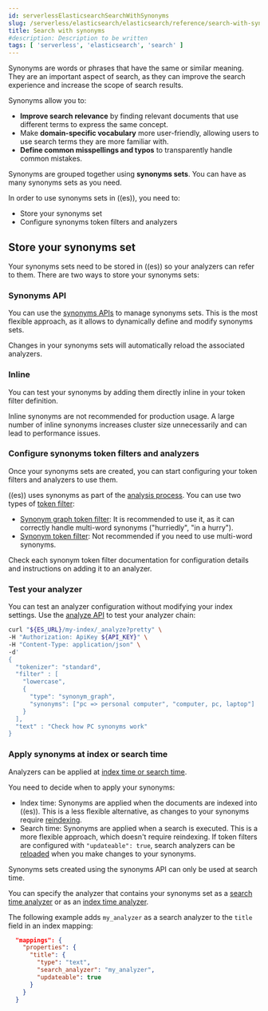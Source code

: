 ```yaml
---
id: serverlessElasticsearchSearchWithSynonyms
slug: /serverless/elasticsearch/elasticsearch/reference/search-with-synonyms
title: Search with synonyms
#description: Description to be written
tags: [ 'serverless', 'elasticsearch', 'search' ]
---
```


<DocBadge template="technical preview" />

Synonyms are words or phrases that have the same or similar meaning.
They are an important aspect of search, as they can improve the search experience and increase the scope of search results.

Synonyms allow you to:

* **Improve search relevance** by finding relevant documents that use different terms to express the same concept.
* Make **domain-specific vocabulary** more user-friendly, allowing users to use search terms they are more familiar with.
* **Define common misspellings and typos** to transparently handle common mistakes.

Synonyms are grouped together using **synonyms sets**.
You can have as many synonyms sets as you need.

In order to use synonyms sets in ((es)), you need to:

* Store your synonyms set
* Configure synonyms token filters and analyzers

## Store your synonyms set

Your synonyms sets need to be stored in ((es)) so your analyzers can refer to them.
There are two ways to store your synonyms sets:

### Synonyms API

You can use the [synonyms APIs](((ref))/synonyms-apis.html) to manage synonyms sets.
This is the most flexible approach, as it allows to dynamically define and modify synonyms sets.

Changes in your synonyms sets will automatically reload the associated analyzers.

### Inline

You can test your synonyms by adding them directly inline in your token filter definition.

<DocCallOut title="Warning" color="warning">

Inline synonyms are not recommended for production usage.
A large number of inline synonyms increases cluster size unnecessarily and can lead to performance issues.

</DocCallOut>

<div id="synonyms-synonym-token-filters"></div>

### Configure synonyms token filters and analyzers

Once your synonyms sets are created, you can start configuring your token filters and analyzers to use them.

((es)) uses synonyms as part of the [analysis process](((ref))/analysis-overview.html).
You can use two types of [token filter](((ref))/analysis-tokenfilters.html):

* [Synonym graph token filter](((ref))/analysis-synonym-graph-tokenfilter.html): It is recommended to use it, as it can correctly handle multi-word synonyms ("hurriedly", "in a hurry").
* [Synonym token filter](((ref))/analysis-synonym-tokenfilter.html): Not recommended if you need to use multi-word synonyms.

Check each synonym token filter documentation for configuration details and instructions on adding it to an analyzer.

### Test your analyzer

You can test an analyzer configuration without modifying your index settings.
Use the [analyze API](((ref)/indices-analyze.html)) to test your analyzer chain:

```bash
curl "${ES_URL}/my-index/_analyze?pretty" \
-H "Authorization: ApiKey ${API_KEY}" \
-H "Content-Type: application/json" \
-d'
{
  "tokenizer": "standard",
  "filter" : [
    "lowercase",
    {
      "type": "synonym_graph",
      "synonyms": ["pc => personal computer", "computer, pc, laptop"]
    }
  ],
  "text" : "Check how PC synonyms work"
}
```

### Apply synonyms at index or search time

Analyzers can be applied at [index time or search time](((ref))/analysis-index-search-time.html).

You need to decide when to apply your synonyms:

* Index time: Synonyms are applied when the documents are indexed into ((es)). This is a less flexible alternative, as changes to your synonyms require [reindexing](((ref))/docs-reindex.html).
* Search time: Synonyms are applied when a search is executed. This is a more flexible approach, which doesn't require reindexing. If token filters are configured with `"updateable": true`, search analyzers can be [reloaded](((ref))/indices-reload-analyzers.html) when you make changes to your synonyms.

Synonyms sets created using the synonyms API can only be used at search time.

You can specify the analyzer that contains your synonyms set as a [search time analyzer](((ref))/specify-analyzer.html#specify-search-analyzer) or as an [index time analyzer](((ref))/specify-analyzer.html#specify-index-time-analyzer).

The following example adds `my_analyzer` as a search analyzer to the `title` field in an index mapping:

```JSON
  "mappings": {
    "properties": {
      "title": {
        "type": "text",
        "search_analyzer": "my_analyzer",
        "updateable": true
      }
    }
  }
```

